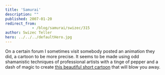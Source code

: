 ```yaml
---
title: 'Samurai'
description: ""
published: 2007-01-20
redirect_from: 
            - /blog/samurai/swizec/315
author: Swizec Teller
hero: ../../../defaultHero.jpg
---
```

On a certain forum I sometimes visit somebody posted an animation they did, a cartoon to be more precise. It seems to be made using odd shamanistic techniques of professional artists with a tinge of pepper and a dash of magic to create [this beautiful short cartoon](http://www.threeleggedlegs.com/work/samurai/) that will blow you away.